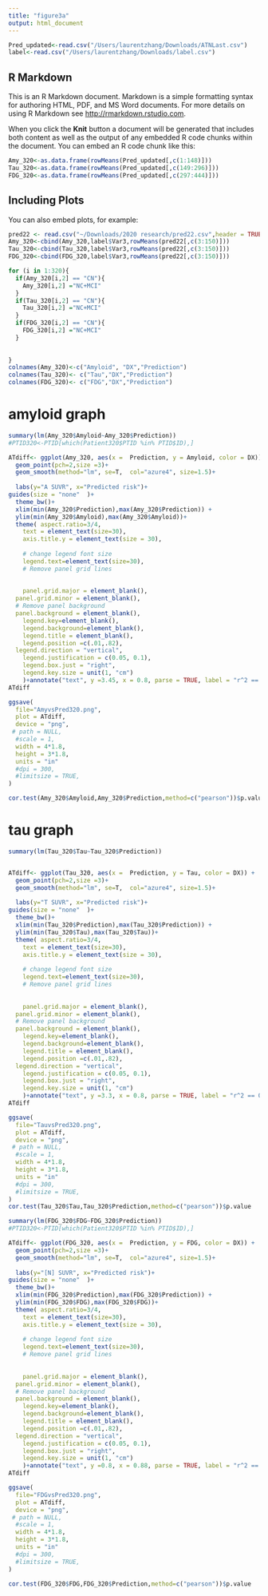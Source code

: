 ```yaml
---
title: "figure3a"
output: html_document
---
```


```r
Pred_updated<-read.csv("/Users/laurentzhang/Downloads/ATNLast.csv")
label<-read.csv("/Users/laurentzhang/Downloads/label.csv")
```

## R Markdown

This is an R Markdown document. Markdown is a simple formatting syntax for authoring HTML, PDF, and MS Word documents. For more details on using R Markdown see <http://rmarkdown.rstudio.com>.

When you click the **Knit** button a document will be generated that includes both content as well as the output of any embedded R code chunks within the document. You can embed an R code chunk like this:

```r
Amy_320<-as.data.frame(rowMeans(Pred_updated[,c(1:148)]))
Tau_320<-as.data.frame(rowMeans(Pred_updated[,c(149:296)]))
FDG_320<-as.data.frame(rowMeans(Pred_updated[,c(297:444)]))
```

## Including Plots

You can also embed plots, for example:

```r
pred22 <- read.csv("~/Downloads/2020 research/pred22.csv",header = TRUE)
Amy_320<-cbind(Amy_320,label$Var3,rowMeans(pred22[,c(3:150)]))
Tau_320<-cbind(Tau_320,label$Var3,rowMeans(pred22[,c(3:150)]))
FDG_320<-cbind(FDG_320,label$Var3,rowMeans(pred22[,c(3:150)]))
```



```r

for (i in 1:320){
  if(Amy_320[i,2] == "CN"){
    Amy_320[i,2] ="NC+MCI"
  }
  if(Tau_320[i,2] == "CN"){
    Tau_320[i,2] ="NC+MCI"
  }
  if(FDG_320[i,2] == "CN"){
    FDG_320[i,2] ="NC+MCI"
  }
  
  
}
colnames(Amy_320)<-c("Amyloid", "DX","Prediction")
colnames(Tau_320)<- c("Tau","DX","Prediction")
colnames(FDG_320)<- c("FDG","DX","Prediction")
```
# amyloid graph
```r
summary(lm(Amy_320$Amyloid~Amy_320$Prediction))
#PTID320<-PTID[which(Patient320$PTID %in% PTID$ID),]

ATdiff<- ggplot(Amy_320, aes(x =  Prediction, y = Amyloid, color = DX)) +
  geom_point(pch=2,size =3)+
  geom_smooth(method="lm", se=T,  col="azure4", size=1.5)+
      
  labs(y="A SUVR", x="Predicted risk")+
guides(size = "none"  )+
  theme_bw()+
  xlim(min(Amy_320$Prediction),max(Amy_320$Prediction)) + 
  ylim(min(Amy_320$Amyloid),max(Amy_320$Amyloid))+
  theme( aspect.ratio=3/4,
    text = element_text(size=30),
    axis.title.y = element_text(size = 30),
    
    # change legend font size
    legend.text=element_text(size=30),
    # Remove panel grid lines
    
    
    panel.grid.major = element_blank(),
  panel.grid.minor = element_blank(),
  # Remove panel background
  panel.background = element_blank(),
    legend.key=element_blank(),
    legend.background=element_blank(),
    legend.title = element_blank(),
    legend.position =c(.01,.82),
  legend.direction = "vertical",
    legend.justification = c(0.05, 0.1),
    legend.box.just = "right",
    legend.key.size = unit(1, "cm")
    )+annotate("text", y =3.45, x = 0.8, parse = TRUE, label = "r^2 == 0.49", size=10 )+annotate("text", y =3.15, x = 0.743, parse = TRUE, label = "p == 0", size=10 )
ATdiff

ggsave(
  file="AmyvsPred320.png",
  plot = ATdiff,
  device = "png",
 # path = NULL,
  #scale = 1,
  width = 4*1.8,
  height = 3*1.8,
  units = "in"
  #dpi = 300,
  #limitsize = TRUE,
)

cor.test(Amy_320$Amyloid,Amy_320$Prediction,method=c("pearson"))$p.value
```

# tau graph
```r
summary(lm(Tau_320$Tau~Tau_320$Prediction))


ATdiff<- ggplot(Tau_320, aes(x =  Prediction, y = Tau, color = DX)) +
  geom_point(pch=2,size =3)+
  geom_smooth(method="lm", se=T,  col="azure4", size=1.5)+
      
  labs(y="T SUVR", x="Predicted risk")+
guides(size = "none"  )+
  theme_bw()+
  xlim(min(Tau_320$Prediction),max(Tau_320$Prediction)) + 
  ylim(min(Tau_320$Tau),max(Tau_320$Tau))+
  theme( aspect.ratio=3/4,
    text = element_text(size=30),
    axis.title.y = element_text(size = 30),
    
    # change legend font size
    legend.text=element_text(size=30),
    # Remove panel grid lines
    
    
    panel.grid.major = element_blank(),
  panel.grid.minor = element_blank(),
  # Remove panel background
  panel.background = element_blank(),
    legend.key=element_blank(),
    legend.background=element_blank(),
    legend.title = element_blank(),
    legend.position =c(.01,.82),
  legend.direction = "vertical",
    legend.justification = c(0.05, 0.1),
    legend.box.just = "right",
    legend.key.size = unit(1, "cm")
    )+annotate("text", y =3.3, x = 0.8, parse = TRUE, label = "r^2 == 0.42", size=10 )+annotate("text", y =3.0, x = 0.743, parse = TRUE, label = "p == 0", size=10 )
ATdiff

ggsave(
  file="TauvsPred320.png",
  plot = ATdiff,
  device = "png",
 # path = NULL,
  #scale = 1,
  width = 4*1.8,
  height = 3*1.8,
  units = "in"
  #dpi = 300,
  #limitsize = TRUE,
)
cor.test(Tau_320$Tau,Tau_320$Prediction,method=c("pearson"))$p.value
```
```r
summary(lm(FDG_320$FDG~FDG_320$Prediction))
#PTID320<-PTID[which(Patient320$PTID %in% PTID$ID),]

ATdiff<- ggplot(FDG_320, aes(x =  Prediction, y = FDG, color = DX)) +
  geom_point(pch=2,size =3)+
  geom_smooth(method="lm", se=T,  col="azure4", size=1.5)+
      
  labs(y="[N] SUVR", x="Predicted risk")+
guides(size = "none"  )+
  theme_bw()+
  xlim(min(FDG_320$Prediction),max(FDG_320$Prediction)) + 
  ylim(min(FDG_320$FDG),max(FDG_320$FDG))+
  theme( aspect.ratio=3/4,
    text = element_text(size=30),
    axis.title.y = element_text(size = 30),
    
    # change legend font size
    legend.text=element_text(size=30),
    # Remove panel grid lines
    
    
    panel.grid.major = element_blank(),
  panel.grid.minor = element_blank(),
  # Remove panel background
  panel.background = element_blank(),
    legend.key=element_blank(),
    legend.background=element_blank(),
    legend.title = element_blank(),
    legend.position =c(.01,.82),
  legend.direction = "vertical",
    legend.justification = c(0.05, 0.1),
    legend.box.just = "right",
    legend.key.size = unit(1, "cm")
    )+annotate("text", y =0.8, x = 0.88, parse = TRUE, label = "r^2 == 0.13", size=10 )+annotate("text", y =0.74, x = 0.82, parse = TRUE, label = "p == 0", size=10 )
ATdiff

ggsave(
  file="FDGvsPred320.png",
  plot = ATdiff,
  device = "png",
 # path = NULL,
  #scale = 1,
  width = 4*1.8,
  height = 3*1.8,
  units = "in"
  #dpi = 300,
  #limitsize = TRUE,
)

cor.test(FDG_320$FDG,FDG_320$Prediction,method=c("pearson"))$p.value
```